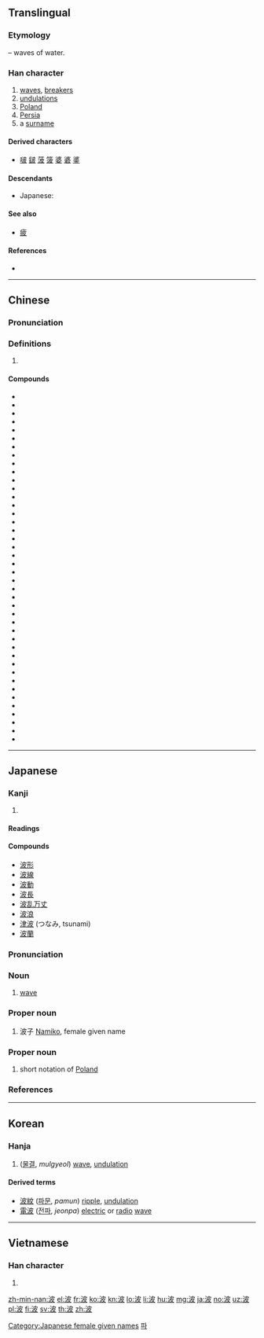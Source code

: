 ==Translingual==

===Etymology===
{{Han compound|水|alt1=氵|t1=water|皮|ls=psc|c1=s|c2=p}} – waves of water.

===Han character===
{{Han char|rn=85|rad=水|as=05|sn=8|four=34147|canj=EDHE|ids=⿰氵皮}}

# [[wave]]s, [[breaker]]s
# [[undulation]]s
# [[Poland]]
# [[Persia]]
# a [[surname]]

====Derived characters====
* [[啵]] [[𨨏]] [[菠]] [[箥]] [[婆]] [[碆]] [[錃]]

====Descendants====
* Japanese: {{ja-r|は}}

====See also====
* [[疲]] <!-- graphically similar -->

====References====
* {{Han ref|kx=0617.080|dkj=17308|dj=1012.060|hdz=31597.070|uh=6CE2|ud=27874|bh=AA69|bd=43625}}

----

==Chinese==
{{zh-forms}}

===Pronunciation===
{{zh-pron
|m=bō
|c=bo1
|h=pfs=
|md=
|mn=pho
|w=
|mc=y
|oc=y
|cat=n
}}

===Definitions===
{{zh-hanzi}}

# {{rfdef|lang=zh}}

====Compounds====
{{der-top|Compounds}}
* {{zh-l|波蕩}}
* {{zh-l|波導管}}
* {{zh-l|波動|bōdòng}}
* {{zh-l|波段}}
* {{zh-l|波爾卡}}
* {{zh-l|波峰}}
* {{zh-l|波幅}}
* {{zh-l|波腹}}
* {{zh-l|波谷}}
* {{zh-l|波光}}
* {{zh-l|波詭雲譎}}
* {{zh-l|波函數|bōhánshù|[[wavefunction]]}}
* {{zh-l|波黑|Bōhēi}}
* {{zh-l|波及}}
* {{zh-l|波節}}
* {{zh-l|波蘭|Bōlán}}
* {{zh-l|波瀾}}
* {{zh-l|波瀾壯闊}}
* {{zh-l|波浪|bōlàng}}
* {{zh-l|波浪鼓}}
* {{zh-l|波累}}
* {{zh-l|波羅門教}}
* {{zh-l|波能}}
* {{zh-l|波平浪靜}}
* {{zh-l|波譜}}
* {{zh-l|波俏}}
* {{zh-l|波束}}
* {{zh-l|波斯|Bōsī}}
* {{zh-l|波斯菊}}
* {{zh-l|波斯貓}}
* {{zh-l|波斯尼亞和黑塞哥維那|Bōsīníyà hé Hēisāigēwéinà}}
* {{zh-l|波速}}
* {{zh-l|波濤}}
* {{zh-l|波紋|bōwén}}
* {{zh-l|波紋管}}
* {{zh-l|波形}}
* {{zh-l|波源}}
* {{zh-l|波長}}
* {{zh-l|波折|bōzhé}}
* {{zh-l|波狀熱}}
* {{zh-l|秋波|qiūbō}}
* {{zh-l|香波|xiāngbō}}
{{der-bottom}}

----

==Japanese==

===Kanji===
{{ja-kanji|grade=3|rs=水05}}

# {{defn|lang=ja|sort=水05}}

====Readings====
{{ja-readings|goon=[[は]] (ha)|kanon=[[は]] (ha)|kun=[[なみ]] (nami)}}

====Compounds====
* [[波形]]
* [[波線]]
* [[波動]]
* [[波長]]
* [[波乱万丈]]
* [[波浪]]
* [[津波]] (つなみ, tsunami)
* [[波蘭]]

{{ja-kanjitab|なみ|yomi=k}}

===Pronunciation===
{{ja-pron|yomi=k|なみ|acc=2|acc_ref=DJR,NHK}}

===Noun===
{{ja-noun|k|hira=なみ|rom=nami}}

# [[wave]]

===Proper noun===
{{ja-noun|k|hira=なみ|rom=Nami}}
# 波子 [[Namiko]], female given name

===Proper noun===
{{ja-noun|k|hira=ぽ|rom=Po}}

# {{context|abbreviation|lang=ja}} short notation of [[Poland]]

===References===
<references/>

[[Category:Japanese female given names]]

----

==Korean==

===Hanja===
{{ko-hanja|hangeul=파|eumhun=|rv=pa|mr=p'a|y=pha}}

# ([[물결]], ''mulgyeol'') [[wave]], [[undulation]]

====Derived terms====
* [[波紋]] ([[파문]], ''pamun'') [[ripple]], [[undulation]]
* [[電波]] ([[전파]], ''jeonpa'') [[electric]] or [[radio]] [[wave]]

[[Category:Hanja readings|파]]

----

==Vietnamese==

===Han character===
{{vi-hantu|[[ba]], [[bể]], [[dương]]|rs=水05}}

# {{defn|lang=vi|sort=水05}}

[[zh-min-nan:波]]
[[el:波]]
[[fr:波]]
[[ko:波]]
[[kn:波]]
[[lo:波]]
[[li:波]]
[[hu:波]]
[[mg:波]]
[[ja:波]]
[[no:波]]
[[uz:波]]
[[pl:波]]
[[fi:波]]
[[sv:波]]
[[th:波]]
[[zh:波]]